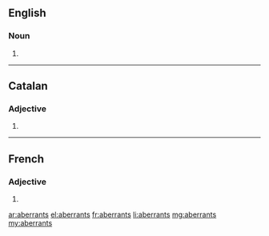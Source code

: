 ==English==

===Noun===
{{head|en|plural}}

# {{plural of|aberrant|lang=en|nocat=1}}

----

==Catalan==

===Adjective===
{{ca-adj-form}}

# {{plural of|aberrant|lang=ca|nocat=1}}

----

==French==

===Adjective===
{{fr-adj-form}} {{m-p}}

# {{masculine plural of|aberrant|lang=fr}}

[[ar:aberrants]]
[[el:aberrants]]
[[fr:aberrants]]
[[li:aberrants]]
[[mg:aberrants]]
[[my:aberrants]]